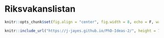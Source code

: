 # Riksvakanslistan

```r
knitr::opts_chunk$set(fig.align = "center", fig.width = 8, echo = F, warning = F, message = F)
```

```r
knitr::include_url("https://j-jayes.github.io/PhD-Ideas-2/", height = 720)
```

